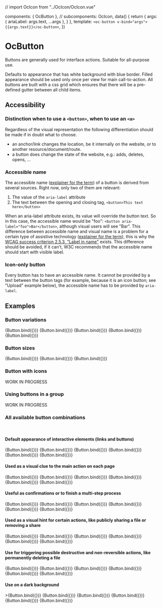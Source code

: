 // import OcIcon from "../OcIcon/OcIcon.vue"

  components: { OcButton },
  // subcomponents: OcIcon,
  data() {
    return {
      args: { ariaLabel: args.text, ...args },
    }
  },
  template: `<oc-button v-bind="args">{{args.text}}</oc-button>`,
})

<!--
  components: { OcButton, OcIcon },
  data() {
    return {
      args: { ariaLabel: args.text, name: args.icon, ...args },
    }
  },
  template: `
    <oc-button v-bind="args">
      <oc-icon name={{args.icon}} />
      {{args.text}}
    </oc-button>
  `,
}) -->

<!--
  components: { OcButton },
  data() {
    return {
      args: { ariaLabel: args.text, ...args },
    }
  },
  template: `<oc-button v-bind="args">{{args.text}}</oc-button>`,
})  -->

<Meta title="Atoms/Button/Examples" component={OcButton} />

# OcButton

Buttons are generally used for interface actions. Suitable for all-purpose use.

Defaults to appearance that has white background with blue border.
Filled appearance should be used only once per view for main call-to-action.
All buttons are built with a css grid which ensures that there will be a pre-defined gutter between all child items.

## Accessibility

### Distinction when to use a `<button>`, when to use an `<a>`

Regardless of the visual representation the following differentiation should be made if in doubt what to choose.

- an anchor/link changes the location, be it internally on the website, or to another resource/document/route.
- a button does change the state of the website, e.g.: adds, deletes, opens, ...

### Accessible name

The accessible name ([explainer for the term](https://developer.paciellogroup.com/blog/2017/04/what-is-an-accessible-name/)) of a button is derived from several sources. Right now, only two of them are relevant:

1. The value of the `aria-label` attribute
2. The text between the opening and closing tag, `<button>This text here</button>`

When an aria-label attribute exists, its value will override the button text. So in this case, the accessible name would be "foo": `<button aria-label="foo">Bar</button>`, although visual users will see "Bar". This difference between accessible name and visual name is a problem for a certain type of assistive technology ([explainer for the term](https://en.wikipedia.org/wiki/Assistive_technology)), this is why the [WCAG success criterion 2.5.3, "Label in name"](https://www.w3.org/TR/WCAG21/#label-in-name) exists. This difference should be avoided, if it can't, W3C recommends that the accessible name should start with visible label.

### Icon-only button

Every button has to have an accessible name. It cannot be provided by a text between the button tags (for example, because it is an icon button; see "Upload" example below), the accessible name has to be provided by `aria-label`.

## Examples

### Button variations

<Canvas>
  <Story
    name="Passive"
    args={{
      text: "Passive",
      variation: "passive",
    }}
  >
    {Button.bind({})}
  </Story>
  <Story
    name="Primary"
    args={{
      text: "Primary",
      variation: "primary",
    }}
  >
    {Button.bind({})}
  </Story>
  <Story
    name="Success"
    args={{
      text: "Success",
      variation: "success",
    }}
  >
    {Button.bind({})}
  </Story>
  <Story
    name="Warning"
    args={{
      text: "Warning",
      variation: "warning",
    }}
  >
    {Button.bind({})}
  </Story>
  <Story
    name="Danger"
    args={{
      text: "Danger",
      variation: "danger",
    }}
  >
    {Button.bind({})}
  </Story>
</Canvas>

### Button sizes

<Canvas>
  <Story
    name="Large"
    args={{
      text: "Large",
      size: "large",
    }}
  >
    {Button.bind({})}
  </Story>
  <Story
    name="Medium (default)"
    args={{
      text: "Medium (default)",
    }}
  >
    {Button.bind({})}
  </Story>
  <Story
    name="Small"
    args={{
      text: "Small",
      size: "small",
    }}
  >
    {Button.bind({})}
  </Story>
</Canvas>

### Button with icons

WORK IN PROGRESS

<!-- TODO: Add buttons with icons -->
<!--
<Canvas>
  <Story
    name="Home"
    args={{
      text: "Home",
      variation: "passive",
      icon: "home",
    }}
  >
    {Button.bind({})}
  </Story>
</Canvas> -->

### Using buttons in a group

WORK IN PROGRESS

<!-- TODO: Add buttons in a group -->

<!--
<Canvas></Canvas> -->

### All available button combinations

<br />

<!-- TODO: List all buttons combinations (including dark background) with icon-->

#### Default appearance of interactive elements (links and buttons)

<Canvas>
  <Story
    name="Passive outline (default)"
    args={{
      text: "Passive outline (default)",
      variation: "passive",
    }}
  >
    {Button.bind({})}
  </Story>
  <Story
    name="Passive filled"
    args={{
      text: "Passive filled",
      variation: "passive",
      appearance: "filled",
    }}
  >
    {Button.bind({})}
  </Story>
  <Story
    name="Passive raw"
    args={{
      text: "Passive raw",
      variation: "passive",
      appearance: "raw",
    }}
  >
    {Button.bind({})}
  </Story>
</Canvas>

<Canvas>
  <Story
    name="Disabled: Passive outline (default)"
    args={{
      text: "Disabled: Passive outline (default)",
      variation: "passive",
      disabled: true,
    }}
  >
    {Button.bind({})}
  </Story>
  <Story
    name="Disabled: Passive filled"
    args={{
      text: "Disabled: Passive filled",
      variation: "passive",
      appearance: "filled",
      disabled: true,
    }}
  >
    {Button.bind({})}
  </Story>
  <Story
    name="Disabled: Passive raw"
    args={{
      text: "Disabled: Passive raw",
      variation: "passive",
      appearance: "raw",
      disabled: true,
    }}
  >
    {Button.bind({})}
  </Story>
</Canvas>

#### Used as a visual clue to the main action on each page

<Canvas>
  <Story
    name="Primary outline (default)"
    args={{
      text: "Primary outline (default)",
      variation: "primary",
    }}
  >
    {Button.bind({})}
  </Story>
  <Story
    name="Primary filled"
    args={{
      text: "Primary filled",
      variation: "primary",
      appearance: "filled",
    }}
  >
    {Button.bind({})}
  </Story>
  <Story
    name="Primary raw"
    args={{
      text: "Primary raw",
      variation: "primary",
      appearance: "raw",
    }}
  >
    {Button.bind({})}
  </Story>
</Canvas>

<Canvas>
  <Story
    name="Disabled: Primary outline (default)"
    args={{
      text: "Disabled: Primary outline (default)",
      variation: "primary",
      disabled: true,
    }}
  >
    {Button.bind({})}
  </Story>
  <Story
    name="Disabled: Primary filled"
    args={{
      text: "Disabled: Primary filled",
      variation: "primary",
      appearance: "filled",
      disabled: true,
    }}
  >
    {Button.bind({})}
  </Story>
  <Story
    name="Disabled: Primary raw"
    args={{
      text: "Disabled: Primary raw",
      variation: "primary",
      appearance: "raw",
      disabled: true,
    }}
  >
    {Button.bind({})}
  </Story>
</Canvas>

#### Useful as confirmations or to finish a multi-step process

<Canvas>
  <Story
    name="Success outline (default)"
    args={{
      text: "Success outline (default)",
      variation: "success",
    }}
  >
    {Button.bind({})}
  </Story>
  <Story
    name="Success filled"
    args={{
      text: "Success filled",
      variation: "success",
      appearance: "filled",
    }}
  >
    {Button.bind({})}
  </Story>
  <Story
    name="Success raw"
    args={{
      text: "Success raw",
      variation: "success",
      appearance: "raw",
    }}
  >
    {Button.bind({})}
  </Story>
</Canvas>

<Canvas>
  <Story
    name="Disabled: Success outline (default)"
    args={{
      text: "Disabled: Success outline (default)",
      variation: "success",
      disabled: true,
    }}
  >
    {Button.bind({})}
  </Story>
  <Story
    name="Disabled: Success filled"
    args={{
      text: "Disabled: Success filled",
      variation: "success",
      appearance: "filled",
      disabled: true,
    }}
  >
    {Button.bind({})}
  </Story>
  <Story
    name="Disabled: Success raw"
    args={{
      text: "Disabled: Success raw",
      variation: "success",
      appearance: "raw",
      disabled: true,
    }}
  >
    {Button.bind({})}
  </Story>
</Canvas>

#### Used as a visual hint for certain actions, like publicly sharing a file or removing a share

<Canvas>
  <Story
    name="Warning outline (default)"
    args={{
      text: "Warning outline (default)",
      variation: "warning",
    }}
  >
    {Button.bind({})}
  </Story>
  <Story
    name="Warning filled"
    args={{
      text: "Warning filled",
      variation: "warning",
      appearance: "filled",
    }}
  >
    {Button.bind({})}
  </Story>
  <Story
    name="Warning raw"
    args={{
      text: "Warning raw",
      variation: "warning",
      appearance: "raw",
    }}
  >
    {Button.bind({})}
  </Story>
</Canvas>

<Canvas>
  <Story
    name="Disabled: Warning outline (default)"
    args={{
      text: "Disabled: Warning outline (default)",
      variation: "warning",
      disabled: true,
    }}
  >
    {Button.bind({})}
  </Story>
  <Story
    name="Disabled: Warning filled"
    args={{
      text: "Disabled: Warning filled",
      variation: "warning",
      appearance: "filled",
      disabled: true,
    }}
  >
    {Button.bind({})}
  </Story>
  <Story
    name="Disabled: Warning raw"
    args={{
      text: "Disabled: Warning raw",
      variation: "warning",
      appearance: "raw",
      disabled: true,
    }}
  >
    {Button.bind({})}
  </Story>
</Canvas>

#### Use for triggering possible destructive and non-reversible actions, like permanently deleting a file

<Canvas>
  <Story
    name="Danger outline (default)"
    args={{
      text: "Danger outline (default)",
      variation: "danger",
    }}
  >
    {Button.bind({})}
  </Story>
  <Story
    name="Danger filled"
    args={{
      text: "Danger filled",
      variation: "danger",
      appearance: "filled",
    }}
  >
    {Button.bind({})}
  </Story>
  <Story
    name="Danger raw"
    args={{
      text: "Danger raw",
      variation: "danger",
      appearance: "raw",
    }}
  >
    {Button.bind({})}
  </Story>
</Canvas>

<Canvas>
  <Story
    name="Disabled: Danger outline (default)"
    args={{
      text: "Disabled: Danger outline (default)",
      variation: "danger",
      disabled: true,
    }}
  >
    {Button.bind({})}
  </Story>
  <Story
    name="Disabled: Danger filled"
    args={{
      text: "Disabled: Danger filled",
      variation: "danger",
      appearance: "filled",
      disabled: true,
    }}
  >
    {Button.bind({})}
  </Story>
  <Story
    name="Disabled: Danger raw"
    args={{
      text: "Disabled: Danger raw",
      variation: "danger",
      appearance: "raw",
      disabled: true,
    }}
  >
    {Button.bind({})}
  </Story>
</Canvas>

#### Use on a dark background

<!-- TODO: Display dark background for these stories -->

<Canvas>
  <Story
    name="Inverse outline (default)"
    args={{
      text: "Inverse outline (default)",
      variation: "inverse",
    }}
    parameters={{
      backgrounds: {
        default: "dark",
      },
    }}
  >
    >{Button.bind({})}
  </Story>
  <Story
    name="Inverse filled"
    args={{
      text: "Inverse filled",
      variation: "inverse",
      appearance: "filled",
    }}
  >
    {Button.bind({})}
  </Story>
  <Story
    name="Inverse raw"
    args={{
      text: "Inverse raw",
      variation: "inverse",
      appearance: "raw",
    }}
  >
    {Button.bind({})}
  </Story>
</Canvas>

<Canvas>
  <Story
    name="Disabled: Inverse outline (default)"
    args={{
      text: "Disabled: Inverse outline (default)",
      variation: "inverse",
      disabled: true,
    }}
  >
    {Button.bind({})}
  </Story>
  <Story
    name="Disabled: Inverse filled"
    args={{
      text: "Disabled: Inverse filled",
      variation: "inverse",
      appearance: "filled",
      disabled: true,
    }}
  >
    {Button.bind({})}
  </Story>
  <Story
    name="Disabled: Inverse raw"
    args={{
      text: "Disabled: Inverse raw",
      variation: "inverse",
      appearance: "raw",
      disabled: true,
    }}
  >
    {Button.bind({})}
  </Story>
</Canvas>
